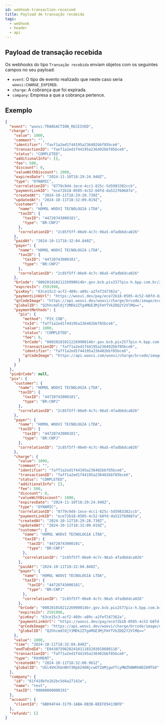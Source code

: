 ```yaml
---
id: webhook-transaction-received
title: Payload de transação recebida
tags:
  - webhook
  - header
  - api
---
```


## Payload de transação recebida

Os webhooks do tipo `Transação recebida` enviam objetos com os seguintes campos no seu payload:

- `event`: O tipo de evento realizado que neste caso seria `woovi:CHARGE_EXPIRED`.
- `charge`: A cobrança que foi expirada.
- `company`: Empresa a que a cobrança pertence.

## Exemplo

```json
{
  "event": "woovi:TRANSACTION_RECEIVED",
  "charge": {
    "value": 1000,
    "comment": "",
    "identifier": "faxf1a2ed1f44195a236402bbf85bce6",
    "transactionID": "faxf1a2ed1f44195a236402bbf85bce6",
    "status": "COMPLETED",
    "additionalInfo": [],
    "fee": 500,
    "discount": 0,
    "valueWithDiscount": 1000,
    "expiresDate": "2024-11-10T18:29:24.940Z",
    "type": "DYNAMIC",
    "correlationID": "8779c9d4-1ece-4cc1-825c-5d5983382ccb",
    "paymentLinkID": "ece72b18-0505-4c52-b0fd-da522f60687a",
    "createdAt": "2024-10-11T18:29:28.730Z",
    "updatedAt": "2024-10-11T18:32:09.019Z",
    "customer": {
      "name": "HOMOL WOOVI TECNOLOGIA LTDA",
      "taxID": {
        "taxID": "44720743000101",
        "type": "BR:CNPJ"
      },
      "correlationID": "2c85f5ff-06e0-4c7c-96a5-4fadb6dca026"
    },
    "paidAt": "2024-10-11T18:32:04.840Z",
    "payer": {
      "name": "HOMOL WOOVI TECNOLOGIA LTDA",
      "taxID": {
        "taxID": "44720743000101",
        "type": "BR:CNPJ"
      },
      "correlationID": "2c85f5ff-06e0-4c7c-96a5-4fadb6dca026"
    },
    "brCode": "00020101021226990014br.gov.bcb.pix2577pix-h.bpp.com.br/23114447/qrs1/v2/01ltfw8QxtpGTn8wsuJ4hhpNrX4NV5Y4EiyMd7fKIHt520400005303986540510.005802BR5910edustaging6009Sao_Paulo62290525faff1a2ed1f44195a236402bb6304A6AC",
    "expiresIn": 2591998,
    "pixKey": "63ce15c3-acf2-489c-a89c-a2fef247362a",
    "paymentLinkUrl": "https://woovi.dev/pay/ece72b18-0505-4c52-b0fd-da522f60687a",
    "qrCodeImage": "https://api.woovi.dev/woovi/charge/brcode/image/ece72b18-0505-4c52-b0fd-da522f60687a.png",
    "globalID": "Q2hhcmdlOjY3MDk2ZTg4MGE3MjFmYTVkZDQ2Y2VlMQ==",
    "paymentMethods": {
      "pix": {
        "method": "PIX_COB",
        "txId": "faff1a2ed1f44195a236402bbf85bce6",
        "value": 1000,
        "status": "COMPLETED",
        "fee": 0,
        "brCode": "00020101021226990014br.gov.bcb.pix2577pix-h.bpp.com.br/23114447/qrs1/v2/01ltfw8QxtpGTn8wsuJ4hhpNrX4NV5Y4EiyMd7fKIHt520400005303986540510.005802BR5910edustaging6009Sao_Paulo62290525faff1a2ed1f44195a236402bb6304A6AC",
        "transactionID": "faff1a2ed1f44195a236402bbf85bce6",
        "identifier": "faff1a2ed1f44195a236402bbf85bce6",
        "qrCodeImage": "https://api.woovi.com/woovi/charge/brcode/image/ece72b18-0505-4c52-b0fd-da522f60687a.png"
      }
    }
  },
  "pixQrCode": null,
  "pix": {
    "customer": {
      "name": "HOMOL WOOVI TECNOLOGIA LTDA",
      "taxID": {
        "taxID": "44720743000101",
        "type": "BR:CNPJ"
      },
      "correlationID": "2c85f5ff-06e0-4c7c-96a5-4fadb6dca026"
    },
    "payer": {
      "name": "HOMOL WOOVI TECNOLOGIA LTDA",
      "taxID": {
        "taxID": "44720743000101",
        "type": "BR:CNPJ"
      },
      "correlationID": "2c85f5ff-06e0-4c7c-96a5-4fadb6dca026"
    },
    "charge": {
      "value": 1000,
      "comment": "",
      "identifier": "faff1a2ed1f44195a236402bbf85bce6",
      "transactionID": "faff1a2ed1f44195a236402bbf85bce6",
      "status": "COMPLETED",
      "additionalInfo": [],
      "fee": 500,
      "discount": 0,
      "valueWithDiscount": 1000,
      "expiresDate": "2024-11-10T18:29:24.940Z",
      "type": "DYNAMIC",
      "correlationID": "8779c9d4-1ece-4cc1-825c-5d5983382ccb",
      "paymentLinkID": "ece72b18-0505-4c52-b0fd-da522f60687a",
      "createdAt": "2024-10-11T18:29:28.730Z",
      "updatedAt": "2024-10-11T18:32:09.019Z",
      "customer": {
        "name": "HOMOL WOOVI TECNOLOGIA LTDA",
        "taxID": {
          "taxID": "44720743000101",
          "type": "BR:CNPJ"
        },
        "correlationID": "2c85f5ff-06e0-4c7c-96a5-4fadb6dca026"
      },
      "paidAt": "2024-10-11T18:32:04.840Z",
      "payer": {
        "name": "HOMOL WOOVI TECNOLOGIA LTDA",
        "taxID": {
          "taxID": "44720743000101",
          "type": "BR:CNPJ"
        },
        "correlationID": "2c85f5ff-06e0-4c7c-96a5-4fadb6dca026"
      },
      "brCode": "00020101021226990014br.gov.bcb.pix2577pix-h.bpp.com.br/23114447/qrs1/v2/01ltfw8QxtpGTn8wsuJ4hhpNrX4NV5Y4EiyMd7fKIHt520400005303986540510.005802BR5910edustaging6009Sao_Paulo62290525faff1a2ed1f44195a236402bb6304A6AC",
      "expiresIn": 2591998,
      "pixKey": "63ce15c3-acf2-489c-a89c-a2fef247362a",
      "paymentLinkUrl": "https://woovi.dev/pay/ece72b18-0505-4c52-b0fd-da522f60687a",
      "qrCodeImage": "https://api.woovi.dev/woovi/charge/brcode/image/ece72b18-0505-4c52-b0fd-da522f60687a.png",
      "globalID": "Q2hhcmdlOjY3MDk2ZTg4MGE3MjFmYTVkZDQ2Y2VlMQ=="
    },
    "value": 1000,
    "time": "2024-10-11T18:32:04.840Z",
    "endToEndId": "E0430759820241011183203018680116",
    "transactionID": "faff1a2ed1f44195a236402bbf85bce6",
    "type": "PAYMENT",
    "createdAt": "2024-10-11T18:32:08.961Z",
    "globalID": "UGl4VHJhbnNhY3Rpb246NjcwOTZmMjgwYTcyMWZhNWRkNDZkMTk0"
  },
  "company": {
    "id": "61f419bfe2b2bc5d4a27142e",
    "name": "test",
    "taxID": "00000000000191"
  },
  "account": {
    "clientId": "6BD94F44-3179-1ABA-8B3B-BEEFE9413BFD"
  },
  "refunds": []
}
```
